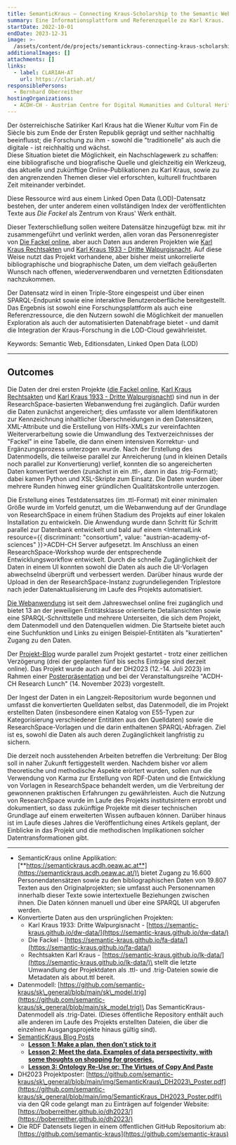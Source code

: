 ```yaml
---
title: SemanticKraus – Connecting Kraus-Scholarship to the Semantic Web
summary: Eine Informationsplattform und Referenzquelle zu Karl Kraus.
startDate: 2022-10-01
endDate: 2023-12-31
image: >-
  /assets/content/de/projects/semantickraus-connecting-kraus-scholarship-semantic-web/image.png
additionalImages: []
attachments: []
links:
  - label: CLARIAH-AT
    url: https://clariah.at/
responsiblePersons:
  - Bernhard Oberreither
hostingOrganizations:
  - ACDH-CH - Austrian Centre for Digital Humanities and Cultural Heritage
---
```

Der österreichische Satiriker Karl Kraus hat die Wiener Kultur vom Fin de Siècle bis zum Ende der Ersten Republik geprägt und seither nachhaltig beeinflusst; die Forschung zu ihm - sowohl die "traditionelle" als auch die digitale - ist reichhaltig und wächst. \
Diese Situation bietet die Möglichkeit, ein Nachschlagewerk zu schaffen: eine bibliografische und biografische Quelle und gleichzeitig ein Werkzeug, das aktuelle und zukünftige Online-Publikationen zu Karl Kraus, sowie zu den angrenzenden Themen dieser viel erforschten, kulturell fruchtbaren Zeit miteinander verbindet.

Diese Ressource wird aus einem Linked Open Data (LOD)-Datensatz bestehen, der unter anderem einen vollständigen Index der veröffentlichten Texte aus *Die Fackel* als Zentrum von Kraus' Werk enthält.

Dieser Texterschließung sollen weitere Datensätze hinzugefügt bzw. mit ihr zusammengeführt und verlinkt werden, allen voran das Personenregister von [Die Fackel online](https://fackel.oeaw.ac.at/), aber auch Daten aus anderen Projekten wie [Karl Kraus Rechtsakten](https://www.kraus.wienbibliothek.at/legalkraus/) und [Karl Kraus 1933 - Dritte Walpurgisnacht](https://kraus1933.ace.oeaw.ac.at/index.html). Auf diese Weise nutzt das Projekt vorhandene, aber bisher meist unkorrelierte bibliographische und biographische Daten, um dem vielfach geäußerten Wunsch nach offenen, wiederverwendbaren und vernetzten Editionsdaten nachzukommen.

Der Datensatz wird in einen Triple-Store eingespeist und über einen SPARQL-Endpunkt sowie eine interaktive Benutzeroberfläche bereitgestellt. Das Ergebnis ist sowohl eine Forschungsplattform als auch eine Referenzressource, die den Nutzern sowohl die Möglichkeit der manuellen Exploration als auch der automatisierten Datenabfrage bietet - und damit die Integration der Kraus-Forschung in die LOD-Cloud gewährleistet.

Keywords: Semantic Web, Editionsdaten, Linked Open Data (LOD)

---

## Outcomes

Die Daten der drei ersten Projekte ([die Fackel online](https://fackel.oeaw.ac.at/), [Karl Kraus Rechtsakten](https://www.kraus.wienbibliothek.at/legalkraus/) und [Karl Kraus 1933 - Dritte Walpurgisnacht](https://kraus1933.ace.oeaw.ac.at/index.html)) sind nun in der ResearchSpace-basierten Webanwendung frei zugänglich. Dafür wurden die Daten zunächst angereichert; dies umfasste vor allem Identifikatoren zur Kennzeichnung inhaltlicher Überschneidungen in den Datensätzen, XML-Attribute und die Erstellung von Hilfs-XMLs zur vereinfachten Weiterverarbeitung sowie die Umwandlung des Textverzeichnisses der "Fackel" in eine Tabelle, die dann einem intensiven Korrektur- und Ergänzungsprozess unterzogen wurde. Nach der Erstellung des Datenmodells, die teilweise parallel zur Anreicherung (und in kleinen Details noch parallel zur Konvertierung) verlief, konnten die so angereicherten Daten konvertiert werden (zunächst in ein .ttl-, dann in das .trig-Format); dabei kamen Python und XSL-Skripte zum Einsatz. Die Daten wurden über mehrere Runden hinweg einer gründlichen Qualitätskontrolle unterzogen.

Die Erstellung eines Testdatensatzes (im .ttl-Format) mit einer minimalen Größe wurde im Vorfeld genutzt, um die Webanwendung auf der Grundlage von ResearchSpace in einem frühen Stadium des Projekts auf einer lokalen Installation zu entwickeln. Die Anwendung wurde dann Schritt für Schritt parallel zur Datenbank entwickelt und bald auf einem <InternalLink resource={{ discriminant: "consortium", value: "austrian-academy-of-sciences" }}>ACDH-CH</InternalLink> Server aufgesetzt. Im Anschluss an einen ResearchSpace-Workshop wurde der entsprechende Entwicklungsworkflow entwickelt. Durch die schnelle Zugänglichkeit der Daten in einem UI konnten sowohl die Daten als auch die UI-Vorlagen abwechselnd überprüft und verbessert werden. Darüber hinaus wurde der Upload in den der ResearchSpace-Instanz zugrundeliegenden Triplestore nach jeder Datenaktualisierung im Laufe des Projekts automatisiert.

[Die Webanwendung](https://semantickraus.acdh.oeaw.ac.at/resource/app:Start) ist seit dem Jahreswechsel online frei zugänglich und bietet 13 an der jeweiligen Entitätsklasse orientierte Detailansichten sowie eine SPARQL-Schnittstelle und mehrere Unterseiten, die sich dem Projekt, dem Datenmodell und den Datenquellen widmen. Die Startseite bietet auch eine Suchfunktion und Links zu einigen Beispiel-Entitäten als "kuratierten" Zugang zu den Daten.

Der [Projekt-Blog](https://howto.acdh.oeaw.ac.at/de/curricula/semantickraus-a-blogpost-series) wurde parallel zum Projekt gestartet - trotz einer zeitlichen Verzögerung (drei der geplanten fünf bis sechs Einträge sind derzeit online). Das Projekt wurde auch auf der DH2023 (12.-14. Juli 2023) im Rahmen einer [Posterpräsentation](https://github.com/semantic-kraus/sk_general/blob/main/img/SemanticKraus_DH2023_Poster.pdf) und bei der Veranstaltungsreihe "ACDH-CH Research Lunch" (14. November 2023) vorgestellt.

Der Ingest der Daten in ein Langzeit-Repositorium wurde begonnen und umfasst die konvertierten Quelldaten selbst, das Datenmodell, die im Projekt erstellten Daten (insbesondere einen Katalog von E55-Typen zur Kategorisierung verschiedener Entitäten aus den Quelldaten) sowie die ResearchSpace-Vorlagen und die darin enthaltenen SPARQL-Abfragen. Ziel ist es, sowohl die Daten als auch deren Zugänglichkeit langfristig zu sichern.

Die derzeit noch ausstehenden Arbeiten betreffen die Verbreitung: Der Blog soll in naher Zukunft fertiggestellt werden. Nachdem bisher vor allem theoretische und methodische Aspekte erörtert wurden, sollen nun die Verwendung von Karma zur Erstellung von RDF-Daten und die Entwicklung von Vorlagen in ResearchSpace behandelt werden, um die Verbreitung der gewonnenen praktischen Erfahrungen zu gewährleisten. Auch die Nutzung von ResearchSpace wurde im Laufe des Projekts institutsintern erprobt und dokumentiert, so dass zukünftige Projekte mit dieser technischen Grundlage auf einem erweiterten Wissen aufbauen können. Darüber hinaus ist im Laufe dieses Jahres die Veröffentlichung eines Artikels geplant, der Einblicke in das Projekt und die methodischen Implikationen solcher Datentransformationen gibt.

---

* SemanticKraus online Applikation: [**https://semantickraus.acdh.oeaw.ac.at**](https://semantickraus.acdh.oeaw.ac.at/)\
  bietet Zugang zu 16.600 Personendatensätzen sowie zu den bibliographischen Daten von 19.807 Texten aus den Originalprojekten; sie umfasst auch Personennamen innerhalb dieser Texte sowie intertextuelle Beziehungen zwischen ihnen. Die Daten können manuell und über eine SPARQL UI abgerufen werden.
* Konvertierte Daten aus den ursprünglichen Projekten:
  * Karl Kraus 1933: Dritte Walpurgisnacht - [https://semantic-kraus.github.io/dw-data/](https://semantic-kraus.github.io/dw-data/)
  * Die Fackel - [https://semantic-kraus.github.io/fa-data/](https://semantic-kraus.github.io/fa-data/)
  * Rechtsakten Karl Kraus - [https://semantic-kraus.github.io/lk-data/](https://semantic-kraus.github.io/lk-data/)\
    stellt die letzte Umwandlung der Projektdaten als .ttl- und .trig-Dateien sowie die Metadaten als about.ttl bereit.
* Datenmodell: [https://github.com/semantic-kraus/sk\_general/blob/main/sk\_model.trig](https://github.com/semantic-kraus/sk_general/blob/main/sk_model.trig)\
  Das SemanticKraus-Datenmodell als .trig-Datei. (Dieses öffentliche Repository enthält auch alle anderen im Laufe des Projekts erstellten Dateien, die über die einzelnen Ausgangsprojekte hinaus gültig sind).
* [SemanticKraus Blog Posts](https://howto.acdh.oeaw.ac.at/de/curricula/semantickraus-a-blogpost-series)
  * [**Lesson 1: Make a plan, then don't stick to it**](https://howto.acdh.oeaw.ac.at/de/resource/posts/lesson-1-make-a-plan)
  * [**Lesson 2: Meet the data. Examples of data perspectivity, with some thoughts on shopping for groceries.**](https://howto.acdh.oeaw.ac.at/de/resource/posts/lesson-2-meet-the-data)
  * [**Lesson 3: Ontology Re-Use or: The Virtues of Copy And Paste**](https://howto.acdh.oeaw.ac.at/de/resource/posts/lesson-3-copy-and-paste)
* DH2023 Projektposter: [https://github.com/semantic-kraus/sk\_general/blob/main/img/SemanticKraus\_DH2023\_Poster.pdf](https://github.com/semantic-kraus/sk_general/blob/main/img/SemanticKraus_DH2023_Poster.pdf)\
  via den QR code gelangt man zu Einträgen auf folgender Website: [https://boberreither.github.io/dh2023/](https://boberreither.github.io/dh2023/)
* Die RDF Datensets liegen in einem öffentlichen GitHub Repositorium ab: [https://github.com/semantic-kraus](https://github.com/semantic-kraus)
